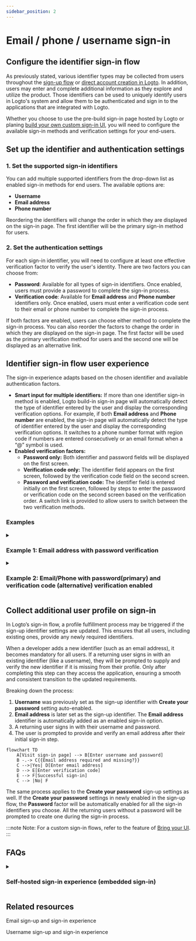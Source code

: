 ```yaml
---
sidebar_position: 2
---
```


# Email / phone / username sign-in

## Configure the identifier sign-in flow

As previously stated, various identifier types may be collected from users throughout the [sign-up flow](/end-user-flows/sign-up-and-sign-in/sign-up) or [direct account creation in Logto](/user-management/manage-users#add-users). In addition, users may enter and complete additional information as they explore and utilize the product. Those identifiers can be used to uniquely identify users in Logto's system and allow them to be authenticated and sign in to the applications that are integrated with Logto.

Whether you choose to use the pre-build sign-in page hosted by Logto or planing [build your own custom sign-in UI](/customization#custom-ui), you will need to configure the available sign-in methods and verification settings for your end-users.

## Set up the identifier and authentication settings

### 1. Set the supported sign-in identifiers

You can add multiple supported identifiers from the drop-down list as enabled sign-in methods for end users. The available options are:

- **Username**
- **Email address**
- **Phone number**

Reordering the identifiers will change the order in which they are displayed on the sign-in page. The first identifier will be the primary sign-in method for users.

### 2. Set the authentication settings

For each sign-in identifier, you will need to configure at least one effective verification factor to verify the user's identity. There are two factors you can choose from:

- **Password**: Available for all types of sign-in identifiers. Once enabled, users must provide a password to complete the sign-in process.
- **Verification code**: Available for **Email address** and **Phone number** identifiers only. Once enabled, users must enter a verification code sent to their email or phone number to complete the sign-in process.

If both factors are enabled, users can choose either method to complete the sign-in process. You can also reorder the factors to change the order in which they are displayed on the sign-in page. The first factor will be used as the primary verification method for users and the second one will be displayed as an alternative link.

## Identifier sign-in flow user experience

The sign-in experience adapts based on the chosen identifier and available authentication factors.

- **Smart input for multiple identifiers:**
  If more than one identifier sign-in method is enabled, Logto build-in sign-in page will automatically detect the type of identifier entered by the user and display the corresponding verification options. For example, if both **Email address** and **Phone number** are enabled, the sign-in page will automatically detect the type of identifier entered by the user and display the corresponding verification options. It switches to a phone number format with region code if numbers are entered consecutively or an email format when a “@” symbol is used.
- **Enabled verification factors:**
  - **Password only:** Both identifier and password fields will be displayed on the first screen.
  - **Verification code only:** The identifier field appears on the first screen, followed by the verification code field on the second screen.
  - **Password and verification code:** The identifier field is entered initially on the first screen, followed by steps to enter the password or verification code on the second screen based on the verification order. A switch link is provided to allow users to switch between the two verification methods.

### Examples

<details>
  <summary>

### Example 1: Email address with password verification

</summary>

Add the **Email address** as the sign-in identifier and enable the **Password** factor for verification.

![Email address with password verification](./assets/sign-in-email-password.png)

</details>

<details>
  <summary>

### Example 2: Email/Phone with password(primary) and verification code (alternative) verification enabled

</summary>

Add both **Email address** and **Phone number** as the sign-in identifiers.
Enable the **Password** and **Verification code** factors for both identifiers.

![Email/Phone with password and verification code verification](./assets/sign-in-email-phone-password-verification-code.png)

</details>

## Collect additional user profile on sign-in

In Logto’s sign-in flow, a profile fulfillment process may be triggered if the sign-up identifier settings are updated. This ensures that all users, including existing ones, provide any newly required identifiers.

When a developer adds a new identifier (such as an email address), it becomes mandatory for all users. If a returning user signs in with an existing identifier (like a username), they will be prompted to supply and verify the new identifier if it is missing from their profile. Only after completing this step can they access the application, ensuring a smooth and consistent transition to the updated requirements.

Breaking down the process:

1. **Username** was previously set as the sign-up identifier with **Create your password** setting auto-enabled.
2. **Email address** is later set as the sign-up identifier. The **Email address** identifier is automatically added as an enabled sign-in option.
3. A returning user signs in with their username and password.
4. The user is prompted to provide and verify an email address after their initial sign-in step.

```mermaid
flowchart TD
    A[Visit sign-in page] --> B[Enter username and password]
    B -.-> C{{Email address required and missing?}}
    C -->|Yes| D[Enter email address]
    D --> E[Enter verification code]
    E --> F[Successful sign-in]
    C --> |No| F
```

The same process applies to the **Create your password** sign-up settings as well. If the **Create your password** settings in newly enabled in the sign-up flow, the **Password** factor will be automatically enabled for all the sign-in identifiers you choose. All the returning users without a password will be prompted to create one during the sign-in process.

:::note
Note: For a custom sign-in flows, refer to the feature of [Bring your UI](/customization/bring-your-ui/).
:::

## FAQs

<details>
  <summary>

### Self-hosted sign-in experience (embedded sign-in)

</summary>

Logto does not currently support headless API for sign-in and sign-up. However, you can use our [Bring your UI](/customization/bring-your-ui/) feature to upload your custom sign-in form to Logto. We also support multiple sign-in parameters you can use to pre-fill the sign-in form with user identifier collected from your application or directly sign-in with a third-party social or enterprise SSO provider. Learn more at [Authentication parameters](/end-user-flows/authentication-parameters/).

</details>

## Related resources

<Url href="https://www.youtube.com/watch?v=64rBXpWbScc">Email sign-up and sign-in experience</Url>

<Url href="https://www.youtube.com/watch?v=chQxCJX6e6w">
  Username sign-up and sign-in experience
</Url>
